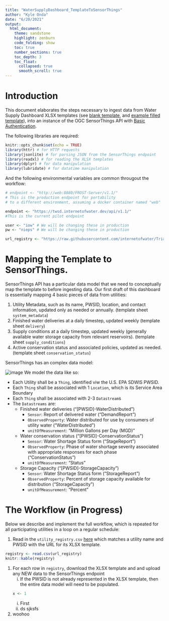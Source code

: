 ```yaml
---
title: "WaterSupplyDashboard_TemplateToSensorThings"
author: "Kyle Onda"
date: "6/20/2021"
output: 
  html_document:
    theme: sandstone
    highlight: zenburn
    code_folding: show
    toc: true
    number_sections: true
    toc_depth: 3
    toc_float:
      collapsed: true
      smooth_scroll: true
---
```


# Introduction

This document elaborates the steps necessary to ingest data from Water Supply Dashboard XLSX templates (see [blank template](https://raw.githubusercontent.com/internetofwater/TriangleWaterSupplyDashboard/master/TEMPLATE-TWSD.xlsx), and [example filled template](https://carync.box.com/shared/static/l6zlh41b3kbqxn39s9yc048s3e1u9adj.xlsx)), into an instance of the OGC SensorThings API with [Basic Authentication](https://en.wikipedia.org/wiki/Basic_access_authentication).



The following libraries are required:

```r
knitr::opts_chunk$set(echo = TRUE)
library(httr) # for HTTP requests 
library(jsonlite) # for parsing JSON from the SensorThings endpoint
library(readxl) # for reading the XLSX templates
library(dplyr) # for data manipulation
library(lubridate) # for datatime manipulation
```

And the following environmental variables are common througout the workflow:

```r
# endpoint <- "http://web:8080/FROST-Server/v1.1/" 
# This is the production endpoint for portability
# to a different environment, assuming a docker container named "web"

endpoint <- "https://twsd.internetofwater.dev/api/v1.1/" 
#This is the current pilot endpoint 

user <- "iow" # We will be changing these in production
pw <- "nieps" # We will be changing these in production

url_registry <- "https://raw.githubusercontent.com/internetofwater/TriangleWaterSupplyDashboard/master/utility_registry.csv"
```

# Mapping the Template to SensorThings.

SensorThings API has a particular data model that we need to conceptually map the template to before ingesting data. Our first draft of this dashboard is essentially mapping 4 basic pieces of data from utilities:

1. Utility Metadata, such as its name, PWSID, location, and contact information, updated only as needed or annually. (template sheet `system_metadata`)
1. Finished water deliveries at a daily timestep, updated weekly (template sheet `delivery`)
1. Supply conditions at a daily timestep, updated weekly (generally available water storage capacity from relevant reservoirs). (template sheet `supply_conditions`)
1. Active conservation status and associated policies, updated as needed. (template sheet `conservation_status`)


SensorThings has an complex data model:

![image](https://ogc-iot.github.io/ogc-iot-api/img/SensorThingsUML_Core.svg)
We model the data like so:

* Each Utility shall be a `Thing`, identified viw the U.S. EPA SDWIS PWSID.
* Each `Thing` shall be associated with 1 `Location`, which is its Service Area Boundary
* Each `Thing` shall be associated with 2-3 `Datastream`s
* The `Datastreams` are:
  * Finished water deliveries ("[PWSID]-WaterDistributed")
    * `Sensor`: Report of delivered water ("DemandReport")
    * `ObservedProperty`: Water distributed for use by consumers of utility water ("WaterDistributed")
    * `unitOfMeasurement`: "Million Gallons per Day (MGD)"
  * Water conservation status ("[PWSID]-ConservationStatus")
    * `Sensor`: Water Shortage Status form ("StageReport")
    * `ObservedProperty`: Phase of water shortage severity associated with appropriate responses for each phase ("ConservationStatus")
    * `unitOfMeasurement`: "Status"
  * Storage Capacity ("[PWSID]-StorageCapacity")
    * `Sensor`: Water Shortage Status form ("StorageReport")
    * `ObservedProperty`: Percent of storage capacity available for distribution ("StorageCapacity")
    * `unitOfMeasurement`: "Percent"
    
# The Workflow (in Progress)

Below we describe and implement the full workflow, which is repeated for all participating utilities in a loop on a regular schedule:

1. Read in the `utility_registry.csv` [here](https://github.com/internetofwater/TriangleWaterSupplyDashboard/blob/master/utility_registry.csv) which matches a utility name and PWSID with the URL for its XLSX template.

```r
registry <- read.csv(url_registry)
knitr::kable(registry)
```

1. For each row in `registry`, download the XLSX template and and upload any NEW data to the SensorThings endpoint
   i. If the PWSID is not already represented in the XLSX template, then the entire data model will need to be populated.
```r
   x <- 1
```
      i. First
   i. ds sjksfs
   
1. woohoo 


